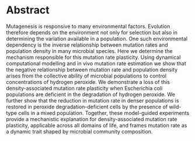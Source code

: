 # Abstract {.unnumbered}

Mutagenesis is responsive to many environmental factors. Evolution therefore depends on the environment not only for selection but also in determining the variation available in a population. One such environmental dependency is the inverse relationship between mutation rates and population density in many microbial species. Here we determine the mechanism responsible for this mutation rate plasticity. Using dynamical computational modelling and in vivo mutation rate estimation we show that the negative relationship between mutation rate and population density arises from the collective ability of microbial populations to control concentrations of hydrogen peroxide. We demonstrate a loss of this density-associated mutation rate plasticity when Escherichia coli populations are deficient in the degradation of hydrogen peroxide. We further show that the reduction in mutation rate in denser populations is restored in peroxide degradation-deficient cells by the presence of wild-type cells in a mixed population. Together, these model-guided experiments provide a mechanistic explanation for density-associated mutation rate plasticity, applicable across all domains of life, and frames mutation rate as a dynamic trait shaped by microbial community composition.
